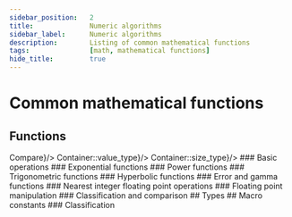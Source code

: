 ```yaml
---
sidebar_position:	2
title:				Numeric algorithms
sidebar_label:		Numeric algorithms
description:		Listing of common mathematical functions
tags:				[math, mathematical functions]
hide_title:			true
---
```



# Common mathematical functions

## Functions
<SymbolTable>
	<Symbol pub name="container_type<>labs"				desc="Computes absolute value of an integral value (|x|)"/>
	<Symbol pub name="value_compare" 				desc={<code>Compare</code>}/>
	<Symbol pub name="value_type"			desc={<code>Container::value_type</code>}/>
	<Symbol pub name="size_type"				desc={<code>Container::size_type</code>}/>
</SymbolTable>
### Basic operations
### Exponential functions
### Power functions
### Trigonometric functions
### Hyperbolic functions
### Error and gamma functions
### Nearest integer floating point operations
### Floating point manipulation
### Classification and comparison
## Types
## Macro constants
### Classification